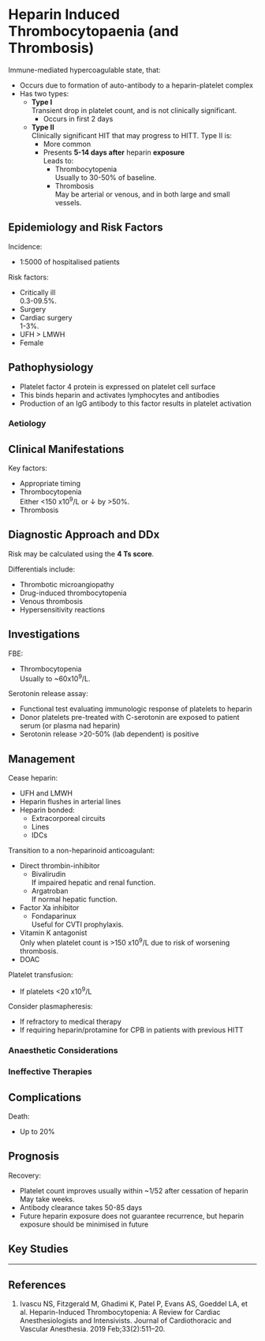 # Heparin Induced Thrombocytopaenia (and Thrombosis)


Immune-mediated hypercoagulable state, that:

* Occurs due to formation of auto-antibody to a heparin-platelet complex
* Has two types:
	* **Type I**  
	Transient drop in platelet count, and is not clinically significant.
		* Occurs in first 2 days
	* **Type II**  
	Clinically significant HIT that may progress to HITT. Type II is:
		* More common
		* Presents **5-14 days after** heparin **exposure**  
		Leads to:
			* Thrombocytopenia  
			Usually to 30-50% of baseline.
			* Thrombosis  
			May be arterial or venous, and in both large and small vessels.


## Epidemiology and Risk Factors

Incidence:

* 1:5000 of hospitalised patients   


Risk factors:

* Critically ill  
0.3-09.5%.
* Surgery
* Cardiac surgery  
1-3%.
* UFH > LMWH
* Female


## Pathophysiology

* Platelet factor 4 protein is expressed on platelet cell surface
* This binds heparin and activates lymphocytes and antibodies
* Production of an IgG antibody to this factor results in platelet activation

### Aetiology

## Clinical Manifestations

Key factors:

* Appropriate timing
* Thrombocytopenia  
Either <150 x10^9^/L or ↓ by >50%.
* Thrombosis



## Diagnostic Approach and DDx

Risk may be calculated using the **4 Ts score**.

Differentials include:

* Thrombotic microangiopathy
* Drug-induced thrombocytopenia
* Venous thrombosis
* Hypersensitivity reactions

## Investigations

FBE:

* Thrombocytopenia  
Usually to ~60x10^9^/L.


Serotonin release assay:

* Functional test evaluating immunologic response of platelets to heparin
* Donor platelets pre-treated with C-serotonin are exposed to patient serum (or plasma nad heparin)
* Serotonin release >20-50% (lab dependent) is positive

## Management

Cease heparin:

* UFH and LMWH
* Heparin flushes in arterial lines
* Heparin bonded:
	* Extracorporeal circuits
	* Lines
	* IDCs

Transition to a non-heparinoid anticoagulant:

* Direct thrombin-inhibitor
	* Bivalirudin  
	If impaired hepatic and renal function.
	* Argatroban  
	If normal hepatic function.
* Factor Xa inhibitor  
	* Fondaparinux  
	Useful for CVTI prophylaxis.
* Vitamin K antagonist  
Only when platelet count is >150 x10^9^/L due to risk of worsening thrombosis.
* DOAC


Platelet transfusion:

* If platelets <20 x10^9^/L


Consider plasmapheresis:

* If refractory to medical therapy
* If requiring heparin/protamine for CPB in patients with previous HITT

### Anaesthetic Considerations

### Ineffective Therapies

## Complications

Death:

* Up to 20%

## Prognosis

Recovery:

* Platelet count improves usually within ~1/52 after cessation of heparin  
May take weeks.
* Antibody clearance takes 50-85 days
* Future heparin exposure does not guarantee recurrence, but heparin exposure should be minimised in future


## Key Studies


---

## References

1. Ivascu NS, Fitzgerald M, Ghadimi K, Patel P, Evans AS, Goeddel LA, et al. Heparin-Induced Thrombocytopenia: A Review for Cardiac Anesthesiologists and Intensivists. Journal of Cardiothoracic and Vascular Anesthesia. 2019 Feb;33(2):511–20. 
